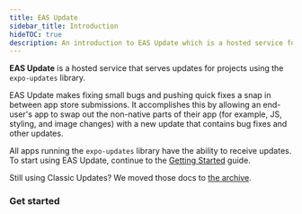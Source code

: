 ```yaml
---
title: EAS Update
sidebar_title: Introduction
hideTOC: true
description: An introduction to EAS Update which is a hosted service for projects using the expo-updates library.
---
```



**EAS Update** is a hosted service that serves updates for projects using the `expo-updates` library.

EAS Update makes fixing small bugs and pushing quick fixes a snap in between app store submissions. It accomplishes this by allowing an end-user's app to swap out the non-native parts of their app (for example, JS, styling, and image changes) with a new update that contains bug fixes and other updates.

All apps running the `expo-updates` library have the ability to receive updates. To start using EAS Update, continue to the [Getting Started](/eas-update/getting-started.mdx) guide.

Still using Classic Updates? We moved those docs to [the archive](/archive/classic-updates/introduction).

### Get started

<BoxLink
  title="Creating your first update"
  description="Get started with EAS Update and use it in your project."
  href="/eas-update/getting-started"
/>

<BoxLink
  title="Using GitHub Actions"
  description="Publish an update and preview with a QR code after a commit."
  href="/eas-update/github-actions"
/>

<BoxLink
  title="Developing Faster"
  description="View your teammate's changes with EAS Update."
  href="/eas-update/developing-faster"
/>

<BoxLink
  title="Deployment Patterns"
  description="Release processes that balance update safety and speed."
  href="/eas-update/deployment-patterns"
/>

<BoxLink
  title="Migrating from CodePush"
  description="Transition a bare React Native project from CodePush."
  href="/eas-update/codepush"
/>

<BoxLink
  title="Debugging"
  description="When your app doesn't update as expected."
  href="/eas-update/debug-updates"
/>
